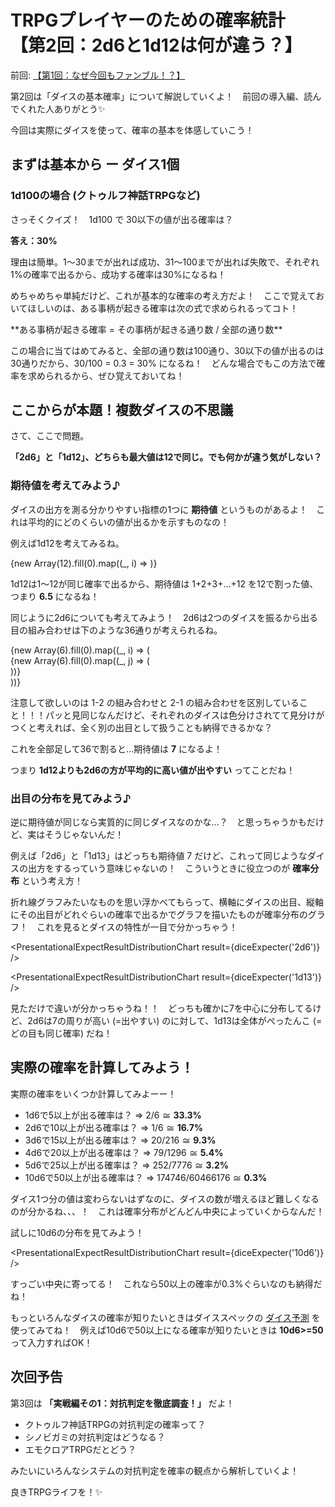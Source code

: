 
# TRPGプレイヤーのための確率統計 <br />【第2回：2d6と1d12は何が違う？】

前回: [【第1回：なぜ今回もファンブル！？】](/blogs/stats-for-trpg/1-introduction)

第2回は「ダイスの基本確率」について解説していくよ！　前回の導入編、読んでくれた人ありがとう✨

今回は実際にダイスを使って、確率の基本を体感していこう！

<BlogImage src="niko.png" alt="" width={256} height={256} />

## まずは基本から ー ダイス1個

### 1d100の場合 (クトゥルフ神話TRPGなど)

さっそくクイズ！　1d100 で 30以下の値が出る確率は？

<BlogImage src="hatena.png" alt="" width={256} height={256} />

**答え：30%**

理由は簡単。1～30までが出れば成功、31～100までが出れば失敗で、それぞれ1%の確率で出るから、成功する確率は30%になるね！

めちゃめちゃ単純だけど、これが基本的な確率の考え方だよ！　ここで覚えておいてほしいのは、ある事柄が起きる確率は次の式で求められるってコト！

<div className="text-center my-4">**ある事柄が起きる確率 = その事柄が起きる通り数 / 全部の通り数**</div>

この場合に当てはめてみると、全部の通り数は100通り、30以下の値が出るのは30通りだから、30/100 = 0.3 = 30% になるね！　どんな場合でもこの方法で確率を求められるから、ぜひ覚えておいてね！

## ここからが本題！複数ダイスの不思議

さて、ここで問題。

**「2d6」と「1d12」、どちらも最大値は12で同じ。でも何かが違う気がしない？**

<BlogImage src="chill.png" alt="" width={256} height={256} />

### 期待値を考えてみよう♪

ダイスの出方を測る分かりやすい指標の1つに **期待値** というものがあるよ！　これは平均的にどのくらいの値が出るかを示すものなの！

例えば1d12を考えてみるね。

<div className="grid place-items-center my-6 grid-cols-6 md:grid-cols-12">{new Array(12).fill(0).map((_, i) => <DiceD12 key={i} count={i + 1} />)}</div>

1d12は1～12が同じ確率で出るから、期待値は 1+2+3+...+12 を12で割った値、つまり **6.5** になるね！

同じように2d6についても考えてみよう！　2d6は2つのダイスを振るから出る目の組み合わせは下のような36通りが考えられるね。

<div className="flex flex-col gap-2 my-6">
  {new Array(6).fill(0).map((_, i) => (
    <div key={i} className="grid place-items-center grid-cols-3 md:grid-cols-6 gap-1">
      {new Array(6).fill(0).map((_, j) => (
        <div key={`${i}-${j}`} className="flex items-center justify-center">
          <DiceD6 count={i + 1} className="text-orange-400" />
          <DiceD6 count={j + 1} className="text-blue-400 -ml-2" />
        </div>
      ))}
    </div>
  ))}
</div>

注意して欲しいのは 1-2 の組み合わせと 2-1 の組み合わせを区別していること！！！パッと見同じなんだけど、それぞれのダイスは色分けされてて見分けがつくと考えれば、全く別の出目として扱うことも納得できるかな？

これを全部足して36で割ると...期待値は **7** になるよ！

つまり **1d12よりも2d6の方が平均的に高い値が出やすい** ってことだね！

<BlogImage src="amazed.png" alt="" width={256} height={256} />

### 出目の分布を見てみよう♪

逆に期待値が同じなら実質的に同じダイスなのかな...？　と思っちゃうかもだけど、実はそうじゃないんだ！

例えば「2d6」と「1d13」はどっちも期待値 7 だけど、これって同じようなダイスの出方をするっていう意味じゃないの！　こういうときに役立つのが **確率分布** という考え方！

折れ線グラフみたいなものを思い浮かべてもらって、横軸にダイスの出目、縦軸にその出目がどれぐらいの確率で出るかでグラフを描いたものが確率分布のグラフ！　これを見るとダイスの特性が一目で分かっちゃう！

<WithCaption caption="2d6の分布"><PresentationalExpectResultDistributionChart result={diceExpecter('2d6')} /></WithCaption>

<WithCaption caption="1d13の分布"><PresentationalExpectResultDistributionChart result={diceExpecter('1d13')} /></WithCaption>

見ただけで違いが分かっちゃうね！！　どっちも確かに7を中心に分布してるけど、2d6は7の周りが高い (=出やすい) のに対して、1d13は全体がぺったんこ (=どの目も同じ確率) だね！

<BlogImage src="niko.png" alt="" width={256} height={256} />

## 実際の確率を計算してみよう！

実際の確率をいくつか計算してみよーー！

- 1d6で5以上が出る確率は？ ⇒ 2/6 ≅ **33.3%**
- 2d6で10以上が出る確率は？ ⇒ 1/6 ≅ **16.7%**
- 3d6で15以上が出る確率は？ ⇒ 20/216 ≅ **9.3%**
- 4d6で20以上が出る確率は？ ⇒ 79/1296 ≅ **5.4%**
- 5d6で25以上が出る確率は？ ⇒ 252/7776 ≅ **3.2%**
- 10d6で50以上が出る確率は？ ⇒ 174746/60466176 ≅ **0.3%**

ダイス1つ分の値は変わらないはずなのに、ダイスの数が増えるほど難しくなるのが分かるね、、、！　これは確率分布がどんどん中央によっていくからなんだ！

試しに10d6の分布を見てみよう！

<WithCaption caption="10d6の分布"><PresentationalExpectResultDistributionChart result={diceExpecter('10d6')} /></WithCaption>

すっごい中央に寄ってる！　これなら50以上の確率が0.3%ぐらいなのも納得だね！

<BlogImage src="hirameki.png" alt="" width={256} height={256} />

もっといろんなダイスの確率が知りたいときはダイススペックの [ダイス予測](/expect) を使ってみてね！　例えば10d6で50以上になる確率が知りたいときは **10d6>=50** って入力すればOK！

## 次回予告

第3回は **「実戦編その1：対抗判定を徹底調査！」** だよ！

- クトゥルフ神話TRPGの対抗判定の確率って？
- シノビガミの対抗判定はどうなる？
- エモクロアTRPGだとどう？

みたいにいろんなシステムの対抗判定を確率の観点から解析していくよ！

良きTRPGライフを！✨

<BlogImage src="smile.png" alt="" width={256} height={256} />

<BlogLink category="stats-for-trpg" slug="3-practical-calc-first" />
